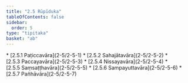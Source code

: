 ```yaml
---
title: "2.5 Rūpīduka"
tableOfContents: false
sidebar:
  order: 5
type: "tipitaka"
basket: "ab"
---
```



<DynamicBreadcrumb />



<TableOfContents>
* [2.5.1 Paṭiccavāra](2-5/2-5-1)
* [2.5.2 Sahajātavāra](2-5/2-5-2)
* [2.5.3 Paccayavāra](2-5/2-5-3)
* [2.5.4 Nissayavāra](2-5/2-5-4)
* [2.5.5 Saṃsaṭṭhavāra](2-5/2-5-5)
* [2.5.6 Sampayuttavāra](2-5/2-5-6)
* [2.5.7 Pañhāvāra](2-5/2-5-7)
</TableOfContents>